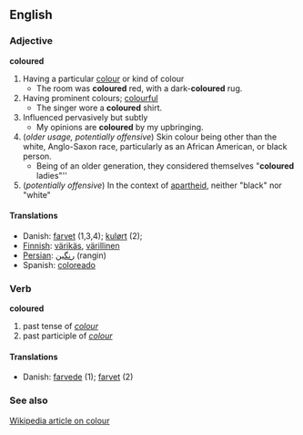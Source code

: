 == English ==
=== Adjective ===
'''coloured'''
# Having a particular [[:w:colour|colour]] or kind of colour
#* The room was '''coloured''' red, with a dark-'''coloured''' rug.
# Having prominent colours; [[colourful]]
#* The singer wore a '''coloured''' shirt.
# Influenced pervasively but subtly
#* My opinions are '''coloured''' by my upbringing.
# (''older usage, potentially offensive'') Skin colour being other than the white, Anglo-Saxon race, particularly as an African American, or black person.
#* Being of an older generation, they considered themselves "'''coloured''' ladies"''
# (''potentially offensive'') In the context of [[apartheid]], neither "black" nor "white"

====Translations====
*Danish: [[farvet]] (1,3,4); [[kulørt]] (2);
*[[Finnish]]: [[värikäs]], [[värillinen]]
*[[Persian]]: [[رنگین]]  (rangin)
*Spanish: [[coloreado]]
=== Verb ===
'''coloured'''
# past tense of ''[[colour]]''
# past participle of ''[[colour]]''
====Translations====
*Danish: [[farvede]] (1); [[farvet]] (2)
=== See also ===
[[:w:colour|Wikipedia article on colour]]